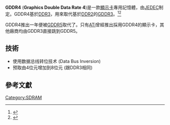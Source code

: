 '''GDDR4''' ('''Graphics Double Data Rate 4''')是一款[[顯示卡|顯示卡]]專用記憶體，由[[JEDEC|JEDEC]]制定。GDDR4基於[[DDR3|DDR3]]，用來取代基於[[DDR2|DDR2]]的[[GDDR3|GDDR3]]。<ref>{{cite web|url=http://www.jedec.org/standards-documents/results/SGRAM|title=Standards & Documents Search: sgram|publisher=www.jedec.org|accessdate=9 September 2013|archive-date=2013-12-03|archive-url=https://web.archive.org/web/20131203003433/http://www.jedec.org/standards-documents/results/SGRAM|dead-url=no}}</ref><ref>{{cite web|url=http://www.jedec.org/standards-documents/results/GDDR4|title=Standards & Documents Search: gddr4|publisher=www.jedec.org|accessdate=9 September 2013|archive-date=2013-12-03|archive-url=https://web.archive.org/web/20131203003457/http://www.jedec.org/standards-documents/results/GDDR4|dead-url=no}}</ref>

GDDR4推出一年便被[[GDDR5|GDDR5]]取代了。只有[[ATi|ATi]]曾經推出採用GDDR4的顯示卡，其他廠商均由GDDR3直接跳到GDDR5。

==技術==
*使用数据总线转位技术 (Data Bus Inversion)
*预取由4位元增加到8位元 (跟DDR3相同)

== 參考文獻 ==
<div class="references-small">
<references />
</div>

{{電腦記憶體小作品}}
{{DRAM}}
[[Category:SDRAM|Category:SDRAM]]